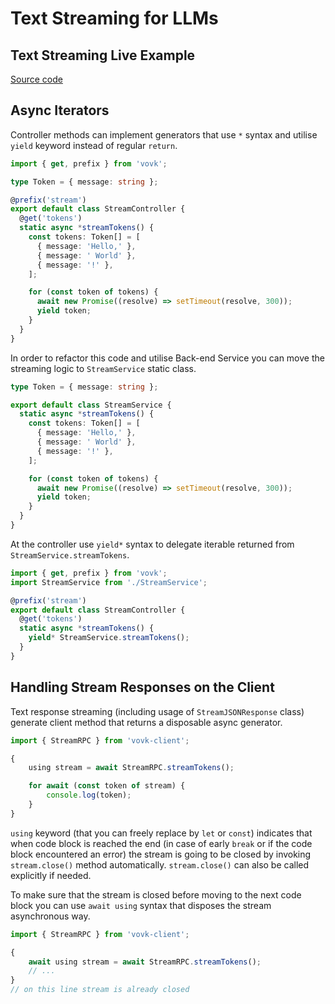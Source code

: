 

# Text Streaming for LLMs

## Text Streaming Live Example

<div className="doc-live-example">
    <LiveStreamExample />
</div>
<Tabs items={['Controller', 'Component']}>
  <Tabs.Tab><StreamController /></Tabs.Tab>
  <Tabs.Tab><StreamExample /></Tabs.Tab>
</Tabs>

[Source code](https://github.com/finom/vovk-examples)

## Async Iterators

Controller methods can implement generators that use `*` syntax and utilise `yield` keyword instead of regular `return`.

```ts filename="/src/modules/stream/StreamController.ts"
import { get, prefix } from 'vovk';

type Token = { message: string };

@prefix('stream')
export default class StreamController {
  @get('tokens')
  static async *streamTokens() {
    const tokens: Token[] = [
      { message: 'Hello,' },
      { message: ' World' },
      { message: '!' },
    ];

    for (const token of tokens) {
      await new Promise((resolve) => setTimeout(resolve, 300));
      yield token;
    }
  }
}
```

In order to refactor this code and utilise Back-end Service you can move the streaming logic to `StreamService` static class.

```ts filename="/src/modules/stream/StreamService.ts"
type Token = { message: string };

export default class StreamService {
  static async *streamTokens() {
    const tokens: Token[] = [
      { message: 'Hello,' },
      { message: ' World' },
      { message: '!' },
    ];

    for (const token of tokens) {
      await new Promise((resolve) => setTimeout(resolve, 300));
      yield token;
    }
  }
}
```

At the controller use `yield*` syntax to delegate iterable returned from `StreamService.streamTokens`.

```ts filename="/src/modules/stream/StreamController.ts"
import { get, prefix } from 'vovk';
import StreamService from './StreamService';

@prefix('stream')
export default class StreamController {
  @get('tokens')
  static async *streamTokens() {
    yield* StreamService.streamTokens();
  }
}
```

## Handling Stream Responses on the Client

Text response streaming (including usage of `StreamJSONResponse` class) generate client method that returns a disposable async generator. 

```ts
import { StreamRPC } from 'vovk-client';

{
    using stream = await StreamRPC.streamTokens();

    for await (const token of stream) {
        console.log(token);
    }
}
```

`using` keyword (that you can freely replace by `let` or `const`) indicates that when code block is reached the end (in case of early `break` or if the code block encountered an error) the stream is going to be closed by invoking `stream.close()` method automatically. `stream.close()` can also be called explicitly if needed.

To make sure that the stream is closed before moving to the next code block you can use `await using` syntax that disposes the stream asynchronous way.

```ts
import { StreamRPC } from 'vovk-client';

{
    await using stream = await StreamRPC.streamTokens();
    // ...
}
// on this line stream is already closed
```